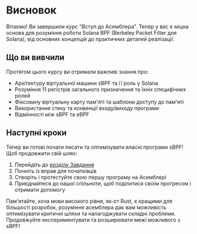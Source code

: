 
# Висновок

Вітаємо! Ви завершили курс "Вступ до Асемблера". Тепер у вас є міцна основа для розуміння роботи Solana BPF (Berkeley Packet Filter для Solana), від основних концепцій до практичних деталей реалізації.

## Що ви вивчили

Протягом цього курсу ви отримали важливі знання про:
- Архітектуру віртуальної машини sBPF та її роль у Solana
- Розуміння 11 регістрів загального призначення та їхніх специфічних ролей
- Фіксовану віртуальну карту пам'яті та шаблони доступу до пам'яті
- Використання стеку та конвенції входу/виходу програми
- Відмінності між sBPF та eBPF

## Наступні кроки

Тепер ви готові почати писати та оптимізувати власні програми sBPF! Щоб продовжити свій шлях:

1. Перейдіть до [розділу Завдання](/uk/challenges)
2. Почніть із вправ для початківців
3. Створіть і протестуйте свою першу програму на Асемблері
4. Приєднайтеся до нашої спільноти, щоб поділитися своїм прогресом і отримати допомогу

Пам'ятайте, хоча мови високого рівня, як-от Rust, є кращими для більшості розробок, розуміння асемблера дає вам можливість оптимізувати критичні шляхи та налагоджувати складні проблеми. Продовжуйте експериментувати та розширювати межі можливого з sBPF!
